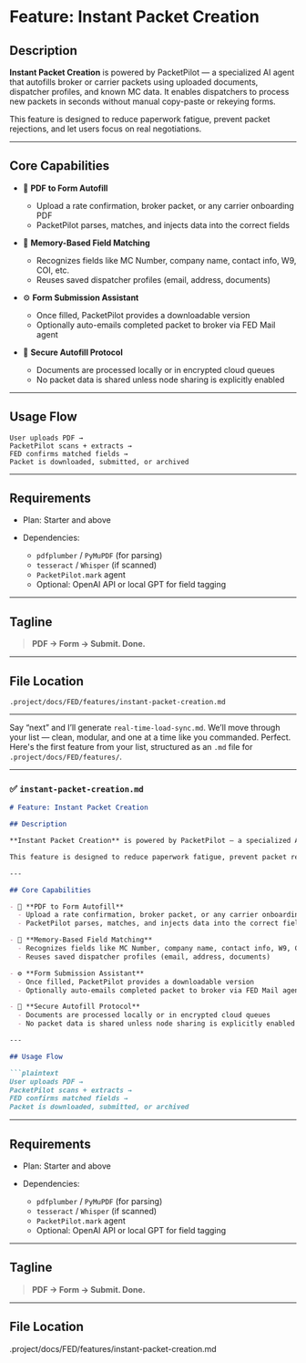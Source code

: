 # Feature: Instant Packet Creation

## Description

**Instant Packet Creation** is powered by PacketPilot — a specialized AI agent that autofills broker or carrier packets using uploaded documents, dispatcher profiles, and known MC data. It enables dispatchers to process new packets in seconds without manual copy-paste or rekeying forms.

This feature is designed to reduce paperwork fatigue, prevent packet rejections, and let users focus on real negotiations.

---

## Core Capabilities

- 📄 **PDF to Form Autofill**
  - Upload a rate confirmation, broker packet, or any carrier onboarding PDF
  - PacketPilot parses, matches, and injects data into the correct fields

- 🧠 **Memory-Based Field Matching**
  - Recognizes fields like MC Number, company name, contact info, W9, COI, etc.
  - Reuses saved dispatcher profiles (email, address, documents)

- ⚙️ **Form Submission Assistant**
  - Once filled, PacketPilot provides a downloadable version
  - Optionally auto-emails completed packet to broker via FED Mail agent

- 🔐 **Secure Autofill Protocol**
  - Documents are processed locally or in encrypted cloud queues
  - No packet data is shared unless node sharing is explicitly enabled

---

## Usage Flow

```plaintext
User uploads PDF →
PacketPilot scans + extracts →
FED confirms matched fields →
Packet is downloaded, submitted, or archived
````

---

## Requirements

* Plan: Starter and above
* Dependencies:

  * `pdfplumber` / `PyMuPDF` (for parsing)
  * `tesseract` / `Whisper` (if scanned)
  * `PacketPilot.mark` agent
  * Optional: OpenAI API or local GPT for field tagging

---

## Tagline

> **PDF → Form → Submit. Done.**

---

## File Location

```
.project/docs/FED/features/instant-packet-creation.md
```

---

Say “next” and I’ll generate `real-time-load-sync.md`.
We’ll move through your list — clean, modular, and one at a time like you commanded.
Perfect. Here's the first feature from your list, structured as an `.md` file for `.project/docs/FED/features/`.

---

### ✅ `instant-packet-creation.md`

````markdown
# Feature: Instant Packet Creation

## Description

**Instant Packet Creation** is powered by PacketPilot — a specialized AI agent that autofills broker or carrier packets using uploaded documents, dispatcher profiles, and known MC data. It enables dispatchers to process new packets in seconds without manual copy-paste or rekeying forms.

This feature is designed to reduce paperwork fatigue, prevent packet rejections, and let users focus on real negotiations.

---

## Core Capabilities

- 📄 **PDF to Form Autofill**
  - Upload a rate confirmation, broker packet, or any carrier onboarding PDF
  - PacketPilot parses, matches, and injects data into the correct fields

- 🧠 **Memory-Based Field Matching**
  - Recognizes fields like MC Number, company name, contact info, W9, COI, etc.
  - Reuses saved dispatcher profiles (email, address, documents)

- ⚙️ **Form Submission Assistant**
  - Once filled, PacketPilot provides a downloadable version
  - Optionally auto-emails completed packet to broker via FED Mail agent

- 🔐 **Secure Autofill Protocol**
  - Documents are processed locally or in encrypted cloud queues
  - No packet data is shared unless node sharing is explicitly enabled

---

## Usage Flow

```plaintext
User uploads PDF →
PacketPilot scans + extracts →
FED confirms matched fields →
Packet is downloaded, submitted, or archived
````

---

## Requirements

* Plan: Starter and above
* Dependencies:

  * `pdfplumber` / `PyMuPDF` (for parsing)
  * `tesseract` / `Whisper` (if scanned)
  * `PacketPilot.mark` agent
  * Optional: OpenAI API or local GPT for field tagging

---

## Tagline

> **PDF → Form → Submit. Done.**

---

## File Location

.project/docs/FED/features/instant-packet-creation.md
